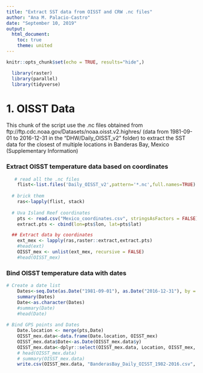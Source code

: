 ```yaml
---
title: "Extract SST data from OISST and CRW .nc files"
author: "Ana M. Palacio-Castro"
date: "September 10, 2019"
output:
  html_document:
    toc: true
    theme: united
---
```


```r
knitr::opts_chunk$set(echo = TRUE, results="hide",)
```

```r
  library(raster)
  library(parallel)
  library(tidyverse)
```
 
# 1. OISST Data 

This chunk of the script use the .nc files obtained from ftp://ftp.cdc.noaa.gov/Datasets/noaa.oisst.v2.highres/ (data from 1981-09-01 to 2016-12-31 in the "DHW/Daily_OISST_v2" folder) to extract the SST data for the closest of multiple locations in Banderas Bay, Mexico (Supplementary Information)

### Extract OISST temperature data based on coordinates

```r

   # read all the .nc files 
    flist<-list.files('Daily_OISST_v2',pattern='*.nc',full.names=TRUE)
      
  # brick them 
    ras<-lapply(flist, stack)
    
  # Uva Island Reef coordinates   
    pts <- read.csv("Mexico_coordinates.csv", stringsAsFactors = FALSE)
    extract.pts <- cbind(lon=pts$lon, lat=pts$lat)

  ## Extract data by coordinates 
    ext_mex <- lapply(ras,raster::extract,extract.pts)
    #head(ext)
    OISST_mex <- unlist(ext_mex, recursive = FALSE)
    #head(OISST_mex)
```

### Bind OISST temperature data with dates

```r
  
# Create a date list 
    Dates<-seq.Date(as.Date("1981-09-01"), as.Date("2016-12-31"), by = "day")
    summary(Dates)
    Date<-as.character(Dates)
    #summary(Date)
    #head(Date)
      
# Bind GPS points and Dates    
    Date.location <- merge(pts,Date)
    OISST_mex.data<-data.frame(Date.location, OISST_mex)
    OISST_mex.data$Date<-as.Date(OISST_mex.data$y)
    OISST_mex.data<-dplyr::select(OISST_mex.data, Location, OISST_mex, Date)
    # head(OISST_mex.data)  
    # summary(OISST_mex.data)
    write.csv(OISST_mex.data, "BanderasBay_Daily_OISST_1982-2016.csv", row.names=FALSE)
```

